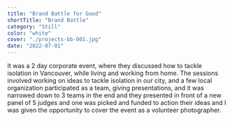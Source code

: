 ```yaml
---
title: "Brand Battle for Good"
shortTitle: "Brand Battle"
category: "Still"
color: "white"
cover: "./projects-bb-001.jpg"
date: "2022-07-01"
---
```


It was a 2 day corporate event, where they discussed how to tackle isolation in Vancouver, while living and working from home. The sessions involved working on ideas to tackle isolation in our city, and a few local organization participated as a team, giving presentations, and it was narrowed down to 3 teams in the end and they presented in front of a new panel of 5 judges and one was picked and funded to action their ideas and I was given the opportunity to cover the event as a volunteer photographer.
